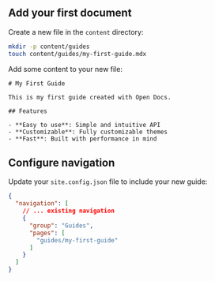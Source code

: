 

## Add your first document

Create a new file in the `content` directory:

```bash
mkdir -p content/guides
touch content/guides/my-first-guide.mdx
```

Add some content to your new file:

```mdx
# My First Guide

This is my first guide created with Open Docs.

## Features

- **Easy to use**: Simple and intuitive API
- **Customizable**: Fully customizable themes
- **Fast**: Built with performance in mind
```

## Configure navigation

Update your `site.config.json` file to include your new guide:

```json
{
  "navigation": [
    // ... existing navigation
    {
      "group": "Guides",
      "pages": [
        "guides/my-first-guide"
      ]
    }
  ]
}
```